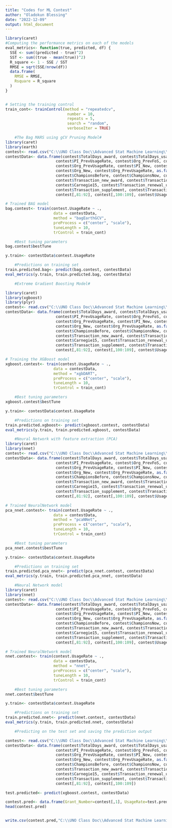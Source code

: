 ---
title: "Codes for ML Contest"
author: "Oladokun Blessing"
date: "2022-12-09"
output: html_document
---

```{r}
library(caret)
#Computing the performance metrics on each of the models
eval_metrics<- function(true, predicted, df) {
  SSE <- sum((predicted - true)^2)
  SST <- sum((true - mean(true))^2)
  R_square <- 1 - SSE / SST
  RMSE = sqrt(SSE/nrow(df))
  data.frame(
    RMSE = RMSE,
    Rsquare = R_square
  )
}


# Setting the training control
train_cont<- trainControl(method = "repeatedcv",
                           number = 10,
                           repeats = 5,
                           search = "random",
                           verboseIter = TRUE)
```



```{r}
    #The Bag MARS using gCV Pruning Model#
library(caret)
library(earth)
contest<- read.csv("C:\\UNO Class Doc\\Advanced Stat Machine Learning\\Contest Documents\\train.csv")
contestData<- data.frame(contest$TotalDays_award, contest$TotalDays_usage, contest$PI_PrevUsage,
                      contest$PI_PrevUsageRate, contest$Org_PrevFoS, contest$Org_PrevUsage,
                      contest$Org_PrevUsageRate, contest$PI_New, contest$Org_PrevFoS,
                      contest$Org_New, contest$Org_PrevUsageRate, as.factor(contest$Carnegie), contest$Carnegie151617,
                      contest$ChampionsBefore, contest$ChampionsNow, contest$isChampion, contest[,27:56],
                      contest$Transaction_new_award, contest$Transaction_renewal_award, contest$Transaction_new_usage,
                      contest$Carnegie15, contest$Transaction_renewal_usage, contest$Transaction_advance,
                      contest$Transaction_supplement, contest$Transaction_transfer, contest[,57:63], contest[,64:79],
                      contest[,81:92], contest[,100:109], contest$UsageRate)

# Trained BAG model
bag.contest<- train(contest.UsageRate ~ .,
                     data = contestData,
                     method = "bagEarthGCV",
                     preProcess = c("center", "scale"),
                     tuneLength = 10,
                     trControl = train_cont)

    #Best tuning parameters
bag.contest$bestTune

y.train<- contestData$contest.UsageRate

    #Predictions on training set
train.predicted.bag<- predict(bag.contest, contestData)
eval_metrics(y.train, train.predicted.bag, contestData)
```



```{r}
    #Extreme Gradient Boosting Model#

library(caret)
library(xgboost)
library(plyr)
contest<- read.csv("C:\\UNO Class Doc\\Advanced Stat Machine Learning\\Contest Documents\\train.csv")
contestData<- data.frame(contest$TotalDays_award, contest$TotalDays_usage, contest$PI_PrevUsage,
                      contest$PI_PrevUsageRate, contest$Org_PrevFoS, contest$Org_PrevUsage,
                      contest$Org_PrevUsageRate, contest$PI_New, contest$Org_PrevFoS,
                      contest$Org_New, contest$Org_PrevUsageRate, as.factor(contest$Carnegie), contest$Carnegie151617,
                      contest$ChampionsBefore, contest$ChampionsNow, contest$isChampion, contest[,27:56],
                      contest$Transaction_new_award, contest$Transaction_renewal_award, contest$Transaction_new_usage,
                      contest$Carnegie15, contest$Transaction_renewal_usage, contest$Transaction_advance,
                      contest$Transaction_supplement, contest$Transaction_transfer, contest[,57:63], contest[,64:79],
                      contest[,81:92], contest[,100:109], contest$UsageRate)

# Training the XGBoost model
xgboost.contest<- train(contest.UsageRate ~ .,
                     data = contestData,
                     method = "xgbDART",
                     preProcess = c("center", "scale"),
                     tuneLength = 10,
                     trControl = train_cont)

    #Best tuning parameters
xgboost.contest$bestTune

y.train<- contestData$contest.UsageRate

    #Predictions on training set
train.predicted.xgboost<- predict(xgboost.contest, contestData)
eval_metrics(y.train, train.predicted.xgboost, contestData)
```



```{r}
    #Neural Network with feature extraction (PCA)
library(caret)
library(nnet)
contest<- read.csv("C:\\UNO Class Doc\\Advanced Stat Machine Learning\\Contest Documents\\train.csv")
contestData<- data.frame(contest$TotalDays_award, contest$TotalDays_usage, contest$PI_PrevUsage,
                      contest$PI_PrevUsageRate, contest$Org_PrevFoS, contest$Org_PrevUsage,
                      contest$Org_PrevUsageRate, contest$PI_New, contest$Org_PrevFoS,
                      contest$Org_New, contest$Org_PrevUsageRate, as.factor(contest$Carnegie), contest$Carnegie151617,
                      contest$ChampionsBefore, contest$ChampionsNow, contest$isChampion, contest[,27:56],
                      contest$Transaction_new_award, contest$Transaction_renewal_award, contest$Transaction_new_usage,
                      contest$Carnegie15, contest$Transaction_renewal_usage, contest$Transaction_advance,
                      contest$Transaction_supplement, contest$Transaction_transfer, contest[,57:63], contest[,64:79],
                      contest[,81:92], contest[,100:109], contest$UsageRate)

# Trained NeuralNetwork model
pca_nnet.contest<- train(contest.UsageRate ~ .,
                     data = contestData,
                     method = "pcaNNet",
                     preProcess = c("center", "scale"),
                     tuneLength = 10,
                     trControl = train_cont)

    #Best tuning parameters
pca_nnet.contest$bestTune

y.train<- contestData$contest.UsageRate

    #Predictions on training set
train.predicted.pca_nnet<- predict(pca_nnet.contest, contestData)
eval_metrics(y.train, train.predicted.pca_nnet, contestData)

```



```{r}
    #Neural Network model
library(caret)
library(nnet)
contest<- read.csv("C:\\UNO Class Doc\\Advanced Stat Machine Learning\\Contest Documents\\train.csv")
contestData<- data.frame(contest$TotalDays_award, contest$TotalDays_usage, contest$PI_PrevUsage,
                      contest$PI_PrevUsageRate, contest$Org_PrevFoS, contest$Org_PrevUsage,
                      contest$Org_PrevUsageRate, contest$PI_New, contest$Org_PrevFoS,
                      contest$Org_New, contest$Org_PrevUsageRate, as.factor(contest$Carnegie), contest$Carnegie151617,
                      contest$ChampionsBefore, contest$ChampionsNow, contest$isChampion, contest[,27:56],
                      contest$Transaction_new_award, contest$Transaction_renewal_award, contest$Transaction_new_usage,
                      contest$Carnegie15, contest$Transaction_renewal_usage, contest$Transaction_advance,
                      contest$Transaction_supplement, contest$Transaction_transfer, contest[,57:63], contest[,64:79],
                      contest[,81:92], contest[,100:109], contest$UsageRate)

# Trained NeuralNetwork model
nnet.contest<- train(contest.UsageRate ~ .,
                     data = contestData,
                     method = "nnet",
                     preProcess = c("center", "scale"),
                     tuneLength = 10,
                     trControl = train_cont)

    #Best tuning parameters
nnet.contest$bestTune

y.train<- contestData$contest.UsageRate

    #Predictions on training set
train.predicted.nnet<- predict(nnet.contest, contestData)
eval_metrics(y.train, train.predicted.nnet, contestData)

```



```{r}
    #Predicting on the test set and saving the prediction output

contest<- read.csv("C:\\UNO Class Doc\\Advanced Stat Machine Learning\\Contest Documents\\test.csv") 
contestData<- data.frame(contest$TotalDays_award, contest$TotalDays_usage, contest$PI_PrevUsage,
                      contest$PI_PrevUsageRate, contest$Org_PrevFoS, contest$Org_PrevUsage,
                      contest$Org_PrevUsageRate, contest$PI_New, contest$Org_PrevFoS,
                      contest$Org_New, contest$Org_PrevUsageRate, as.factor(contest$Carnegie), contest$Carnegie151617,
                      contest$ChampionsBefore, contest$ChampionsNow, contest$isChampion, contest[,27:56],
                      contest$Transaction_new_award, contest$Transaction_renewal_award, contest$Transaction_new_usage,
                      contest$Carnegie15, contest$Transaction_renewal_usage, contest$Transaction_advance,
                      contest$Transaction_supplement, contest$Transaction_transfer, contest[,57:63], contest[,64:79],
                      contest[,81:92], contest[,100:109])

test.predicted<- predict(xgboost.contest, contestData)

contest.pred<- data.frame(Grant_Number=contest[,1], UsageRate=test.predicted)
head(contest.pred)


write.csv(contest.pred,"C:\\UNO Class Doc\\Advanced Stat Machine Learning\\Contest Documents\\blessing_pred25.csv", row.names = FALSE)

```

